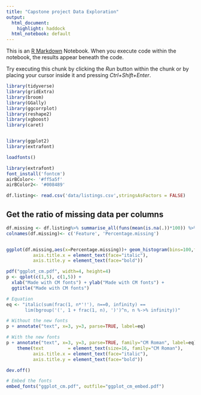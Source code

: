 ```yaml
---
title: "Capstone project Data Exploration"
output:
  html_document: 
    highlight: haddock
  html_notebook: default
---
```


This is an [R Markdown](http://rmarkdown.rstudio.com) Notebook. When you execute code within the notebook, the results appear beneath the code. 

Try executing this chunk by clicking the *Run* button within the chunk or by placing your cursor inside it and pressing *Ctrl+Shift+Enter*. 
```r
library(tidyverse)
library(gridExtra)
library(broom)
library(GGally)
library(ggcorrplot)
library(reshape2)
library(xgboost)
library(caret)


library(ggplot2)
library(extrafont)

loadfonts()

library(extrafont)
font_install('fontcm')
airBColor<- '#ff5a5f'
airBColor2<- '#008489'
```
```r

df.listing<- read.csv('data/listings.csv',stringsAsFactors = FALSE)
```

## Get the ratio of missing data per columns
```r
df.missing <- df.listing%>% summarise_all(funs(mean(is.na(.))*100)) %>% gather() %>% arrange(desc(value))
colnames(df.missing)<- c('Feature', 'Percentage.missing')


ggplot(df.missing,aes(x=Percentage.missing))+ geom_histogram(bins=100,fill=airBColor)+theme(text         = element_text(size=16, family="CM Sans"),
          axis.title.x = element_text(face="italic"),
          axis.title.y = element_text(face="bold"))
```
```r
pdf("ggplot_cm.pdf", width=4, height=4)
p <- qplot(c(1,5), c(1,5)) +
  xlab("Made with CM fonts") + ylab("Made with CM fonts") +
  ggtitle("Made with CM fonts")

# Equation
eq <- "italic(sum(frac(1, n*'!'), n==0, infinity) ==
       lim(bgroup('(', 1 + frac(1, n), ')')^n, n %->% infinity))"

# Without the new fonts
p + annotate("text", x=3, y=3, parse=TRUE, label=eq)

# With the new fonts
p + annotate("text", x=3, y=3, parse=TRUE, family="CM Roman", label=eq) +
    theme(text         = element_text(size=16, family="CM Roman"),
          axis.title.x = element_text(face="italic"),
          axis.title.y = element_text(face="bold"))

dev.off()

# Embed the fonts
embed_fonts("ggplot_cm.pdf", outfile="ggplot_cm_embed.pdf")
```


